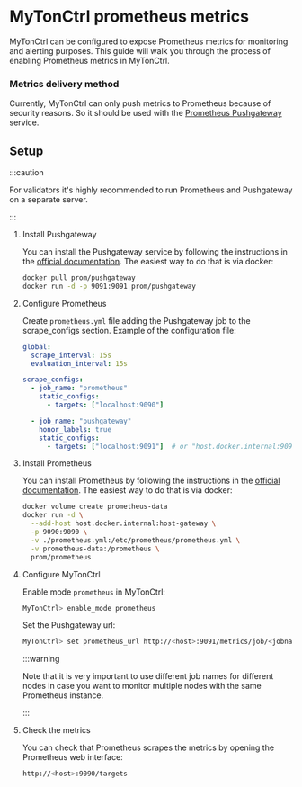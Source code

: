 
# MyTonCtrl prometheus metrics

MyTonCtrl can be configured to expose Prometheus metrics for monitoring and alerting purposes. 
This guide will walk you through the process of enabling Prometheus metrics in MyTonCtrl.

### Metrics delivery method

Currently, MyTonCtrl can only push metrics to Prometheus because of security reasons. 
So it should be used with the [Prometheus Pushgateway](https://github.com/prometheus/pushgateway) service.

## Setup

:::caution

For validators it's highly recommended to run Prometheus and Pushgateway on a separate server.

:::

1. Install Pushgateway

    You can install the Pushgateway service by following the instructions in the [official documentation](https://github.com/prometheus/pushgateway?tab=readme-ov-file#run-it).
    The easiest way to do that is via docker:
  
      ```bash
      docker pull prom/pushgateway
      docker run -d -p 9091:9091 prom/pushgateway
      ```

2. Configure Prometheus

    Create `prometheus.yml` file adding the Pushgateway job to the scrape_configs section. Example of the configuration file:

    ```yaml
    global:
      scrape_interval: 15s
      evaluation_interval: 15s
   
    scrape_configs:
      - job_name: "prometheus"
        static_configs:
          - targets: ["localhost:9090"]
    
      - job_name: "pushgateway"
        honor_labels: true
        static_configs:
          - targets: ["localhost:9091"]  # or "host.docker.internal:9091" if you are using Docker
     ```

3. Install Prometheus

    You can install Prometheus by following the instructions in the [official documentation](https://prometheus.io/docs/prometheus/latest/installation/).
    The easiest way to do that is via docker:
  
      ```bash
    docker volume create prometheus-data
    docker run -d \
        --add-host host.docker.internal:host-gateway \
        -p 9090:9090 \
        -v ./prometheus.yml:/etc/prometheus/prometheus.yml \
        -v prometheus-data:/prometheus \
        prom/prometheus
      ```

4. Configure MyTonCtrl

    Enable mode `prometheus` in MyTonCtrl:

    ```bash
    MyTonCtrl> enable_mode prometheus
    ```

    Set the Pushgateway url:

    ```bash
    MyTonCtrl> set prometheus_url http://<host>:9091/metrics/job/<jobname>
    ```

    :::warning

    Note that it is very important to use different job names for different nodes in case you want to monitor multiple nodes with the same Prometheus instance.

    :::

5. Check the metrics

    You can check that Prometheus scrapes the metrics by opening the Prometheus web interface:

    ```bash
    http://<host>:9090/targets
    ```

<Feedback />

